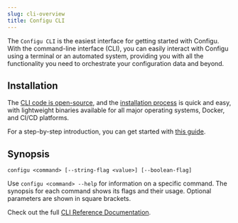 ```yaml
---
slug: cli-overview
title: Configu CLI
---
```


The `Configu CLI` is the easiest interface for getting started with Configu. With the command-line interface (CLI), you can easily interact with Configu using a terminal or an automated system, providing you with all the functionality you need to orchestrate your configuration data and beyond.

## Installation

The [CLI code is open-source](https://github.com/configu/configu/tree/main/ts/packages/cli), and the [installation process](/cli-setup) is quick and easy, with lightweight binaries available for all major operating systems, Docker, and CI/CD platforms.

<Admonition type="info">

For a step-by-step introduction, you can get started with [this guide](/get-started).

</Admonition>

## Synopsis

```shell
configu <command> [--string-flag <value>] [--boolean-flag]
```

Use `configu <command> --help` for information on a specific command. The synopsis for each command shows its flags and their usage. Optional parameters are shown in square brackets.

<Admonition type="tip">

Check out the full [CLI Reference Documentation](/cli-commands).

</Admonition>
